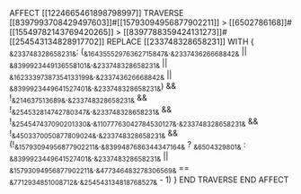 AFFECT [[1224665461898798997]]
    TRAVERSE [[8397993708429497603]]#[[15793094956877902211]] > [[6502786168]]#[[15549782143769420265]] > [[8397788359424131273]]#[[254543134828917702]]
        REPLACE [[233748328658231]] WITH {
            ~&233748328658231&~: (~&16435552976362715847&~.~&233743626668842&~ || ~&8399923449136558101&~.~&233748328658231&~ || ~&16233397387354133199&~.~&233743626668842&~ || ~&8399923449641527401&~.~&233748328658231&~) && !~&214637513689&~.~&233748328658231&~ && !~&254532814742780347&~.~&233748328658231&~ && !~&254547437090201330&~.~&11077763042784530127&~.~&233748328658231&~ && !~&4503370050877809024&~.~&233748328658231&~ && (!~&15793094956877902211&~.~&8399487686344347164&~ ? ~&6504329801&~ : ~&8399923449641527401&~.~&233748328658231&~ || ~&15793094956877902211&~.~&477346483278306569&~ == ~&7712934851008712&~.~&254543134818768527&~ - 1)
        }
    END TRAVERSE
END AFFECT
